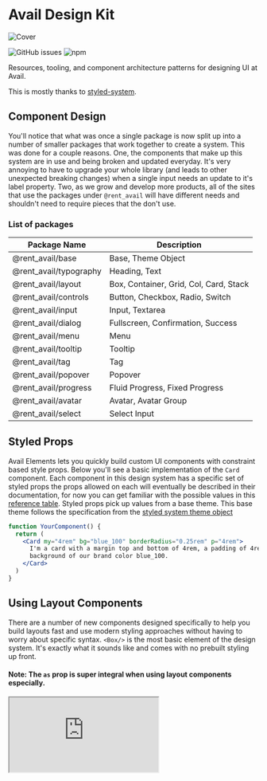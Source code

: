 # Avail Design Kit

![Cover](../design-kit-cover.png)

![GitHub issues](https://img.shields.io/github/issues/rentalutions/elements.svg?color=3ba68e&style=for-the-badge)
![npm](https://img.shields.io/npm/dm/@rent_avail/elements.svg?color=%2350e3c2&style=for-the-badge)

Resources, tooling, and component architecture patterns for designing UI at Avail.

This is mostly thanks to [styled-system](https://styled-system.com/).

## Component Design

You'll notice that what was once a single package is now split up into a number of smaller packages that work together to create a system. This was done for a couple reasons. One, the components that make up this system are in use and being broken and updated everyday. It's very annoying to have to upgrade your whole library (and leads to other unexpected breaking changes) when a single input needs an update to it's label property. Two, as we grow and develop more products, all of the sites that use the packages under `@rent_avail` will have different needs and shouldn't need to require pieces that the don't use.

### List of packages

| Package Name           | Description                            |
| ---------------------- | -------------------------------------- |
| @rent_avail/base       | Base, Theme Object                     |
| @rent_avail/typography | Heading, Text                          |
| @rent_avail/layout     | Box, Container, Grid, Col, Card, Stack |
| @rent_avail/controls   | Button, Checkbox, Radio, Switch        |
| @rent_avail/input      | Input, Textarea                        |
| @rent_avail/dialog     | Fullscreen, Confirmation, Success      |
| @rent_avail/menu       | Menu                                   |
| @rent_avail/tooltip    | Tooltip                                |
| @rent_avail/tag        | Tag                                    |
| @rent_avail/popover    | Popover                                |
| @rent_avail/progress   | Fluid Progress, Fixed Progress         |
| @rent_avail/avatar     | Avatar, Avatar Group                   |
| @rent_avail/select     | Select Input                           |

## Styled Props

Avail Elements lets you quickly build custom UI components with constraint based style props. Below you'll see a basic implementation of the `Card` component. Each component in this design system has a specific set of styled props the props allowed on each will eventually be described in their documentation, for now you can get familiar with the possible values in this [reference table](https://styled-system.com/table). Styled props pick up values from a base theme. This base theme follows the specification from the [styled system theme object](https://styled-system.com/theme-specification)

```jsx
function YourComponent() {
  return (
    <Card my="4rem" bg="blue_100" borderRadius="0.25rem" p="4rem">
      I'm a card with a margin top and bottom of 4rem, a padding of 4rem, and a
      background of our brand color blue_100.
    </Card>
  )
}
```

## Using Layout Components

There are a number of new components designed specifically to help you build layouts fast and use modern styling approaches without having to worry about specific syntax. `<Box/>` is the most basic element of the design system. It's exactly what it sounds like and comes with no prebuilt styling up front.

#### Note: The `as` prop is super integral when using layout components especially.

<iframe
  src="https://codesandbox.io/embed/holy-darkness-c258g?fontsize=16&hidenavigation=1&module=%2Fsrc%2FMain.js&theme=dark&view=editor"
  style={{
    marginTop: "4rem",
    width: "100%",
    height: "500px",
    border: 0,
    borderRadius: "4px",
    overflow: "hidden",
  }}
  title="avail-design-layout-components"
  allow="accelerometer; ambient-light-sensor; camera; encrypted-media; geolocation; gyroscope; hid; microphone; midi; payment; usb; vr"
  sandbox="allow-forms allow-modals allow-popups allow-presentation allow-same-origin allow-scripts"
/>

## Developer Enviroment The developer environment is split from this website entirely.

Storybook is a much easier way to build and test components without having to worry
about the overhead of documentation or other elements on the page. You get a sandbox
iframe that your component cannot bleed outside of and nice error boundaries are
setup. Unused currently but easy to implement are addons that will help test performance
and accessability.
